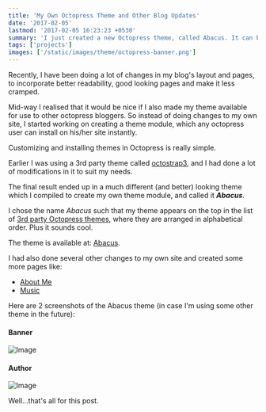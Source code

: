 ```yaml
---
title: 'My Own Octopress Theme and Other Blog Updates'
date: '2017-02-05'
lastmod: '2017-02-05 16:23:23 +0530'
summary: 'I just created a new Octopress theme, called Abacus. It can be used by anyone using Octopress.'
tags: ['projects']
images: ['/static/images/theme/octopress-banner.png']
---
```



Recently, I have been doing a lot of changes in my blog's layout and pages, to incorporate better readability, good looking pages and make it less cramped. 


Mid-way I realised that it would be nice if I also made my theme available for use to other octopress bloggers. So instead of doing changes to my own site, I started working on creating a theme module, which any octopress user can install on his/her site instantly.


Customizing and installing themes in Octopress is really simple.


Earlier I was using a 3rd party theme called [octostrap3](https://github.com/kAworu/octostrap3), and I had done a lot of modifications in it to suit my needs. 

The final result ended up in a much different (and better) looking theme which I compiled to create my own theme module, and called it _**Abacus**_.


I chose the name _Abacus_ such that my theme appears on the top in the list of [3rd party Octopress themes](https://github.com/imathis/octopress/wiki/3rd-Party-Octopress-Themes), where they are arranged in alphabetical order. Plus it sounds cool.


The theme is available at: [Abacus](https://github.com/bhrigu123/abacus).


I had also done several other changes to my own site and created some more pages like:

* [About Me](/about)
* [Music](/music)


Here are 2 screenshots of the Abacus theme (in case I'm using some other theme in the future):

#### Banner
![Image](/static/images/theme/theme1.png)

#### Author
![Image](/static/images/theme/theme2.png)



Well...that's all for this post.
